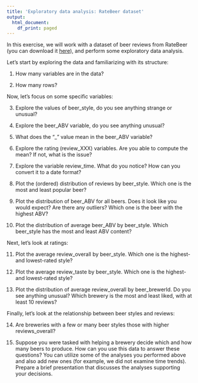 ```yaml
---
title: 'Exploratory data analysis: RateBeer dataset'
output:
  html_document:
    df_print: paged
---
```


In this exercise, we will work with a dataset of beer reviews from RateBeer (you can download it [here](https://www.dropbox.com/scl/fi/mt4p0man4c9e4pee9gqbb/w3-ratebeer-sampled.csv.gz?rlkey=ff1n0w9iygg2iq0f01j4jftye&dl=0)), and perform some exploratory data analysis.

Let's start by exploring the data and familiarizing with its structure:

1.	How many variables are in the data?

2.	How many rows?

Now, let’s focus on some specific variables:

3.	Explore the values of beer_style, do you see anything strange or unusual?

4.	Explore the beer_ABV variable, do you see anything unusual?

5.	What does the "_" value mean in the beer_ABV variable?

6.	Explore the rating (review_XXX) variables. Are you able to compute the mean? If not, what is the issue?

7.	Explore the variable review_time. What do you notice? How can you convert it to a date format?

8.	Plot the (ordered) distribution of reviews by beer_style. Which one is the most and least popular beer?

9.	Plot the distribution of beer_ABV for all beers. Does it look like you would expect? Are there any outliers? Which one is the beer with the highest ABV?

10.	Plot the distribution of average beer_ABV by beer_style. Which beer_style has the most and least ABV content?

Next, let’s look at ratings:

11.	Plot the average review_overall by beer_style. Which one is the highest- and lowest-rated style?

12.	Plot the average review_taste by beer_style. Which one is the highest- and lowest-rated style?

13.	Plot the distribution of average review_overall by beer_brewerId. Do you see anything unusual? Which brewery is the most and least liked, with at least 10 reviews?

Finally, let’s look at the relationship between beer styles and reviews:

14.	Are breweries with a few or many beer styles those with higher reviews_overall?

15. Suppose you were tasked with helping a brewery decide which and how many beers to produce. How can you use this data to answer these questions? You can utilize some of the analyses you performed above and also add new ones (for example, we did not examine time trends). Prepare a brief presentation that discusses the analyses supporting your decisions.
